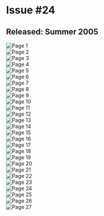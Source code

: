 # Issue #24
## Released: Summer 2005

![Page 1](/img/wiki/ytv/whoa_magazine/issue_24/1.jpg)  
![Page 2](/img/wiki/ytv/whoa_magazine/issue_24/2.jpg)  
![Page 3](/img/wiki/ytv/whoa_magazine/issue_24/3.jpg)  
![Page 4](/img/wiki/ytv/whoa_magazine/issue_24/4.jpg)  
![Page 5](/img/wiki/ytv/whoa_magazine/issue_24/5.jpg)  
![Page 6](/img/wiki/ytv/whoa_magazine/issue_24/6.jpg)  
![Page 7](/img/wiki/ytv/whoa_magazine/issue_24/7.jpg)  
![Page 8](/img/wiki/ytv/whoa_magazine/issue_24/8.jpg)  
![Page 9](/img/wiki/ytv/whoa_magazine/issue_24/9.jpg)  
![Page 10](/img/wiki/ytv/whoa_magazine/issue_24/10.jpg)  
![Page 11](/img/wiki/ytv/whoa_magazine/issue_24/11.jpg)  
![Page 12](/img/wiki/ytv/whoa_magazine/issue_24/12.jpg)  
![Page 13](/img/wiki/ytv/whoa_magazine/issue_24/13.jpg)  
![Page 14](/img/wiki/ytv/whoa_magazine/issue_24/14.jpg)  
![Page 15](/img/wiki/ytv/whoa_magazine/issue_24/15.jpg)  
![Page 16](/img/wiki/ytv/whoa_magazine/issue_24/16.jpg)  
![Page 17](/img/wiki/ytv/whoa_magazine/issue_24/17.jpg)  
![Page 18](/img/wiki/ytv/whoa_magazine/issue_24/18.jpg)  
![Page 19](/img/wiki/ytv/whoa_magazine/issue_24/19.jpg)  
![Page 20](/img/wiki/ytv/whoa_magazine/issue_24/20.jpg)  
![Page 21](/img/wiki/ytv/whoa_magazine/issue_24/21.jpg)  
![Page 22](/img/wiki/ytv/whoa_magazine/issue_24/22.jpg)  
![Page 23](/img/wiki/ytv/whoa_magazine/issue_24/23.jpg)  
![Page 24](/img/wiki/ytv/whoa_magazine/issue_24/24.jpg)  
![Page 25](/img/wiki/ytv/whoa_magazine/issue_24/25.jpg)  
![Page 26](/img/wiki/ytv/whoa_magazine/issue_24/26.jpg)  
![Page 27](/img/wiki/ytv/whoa_magazine/issue_24/27.jpg)  
